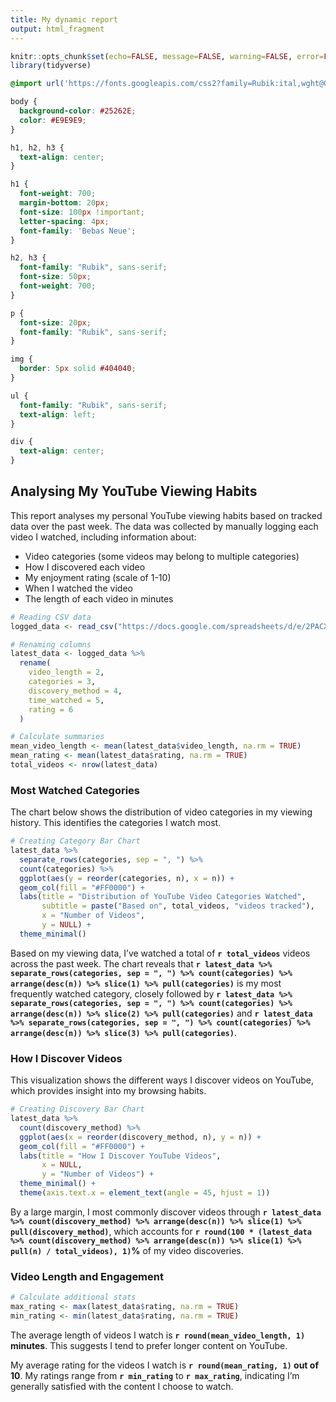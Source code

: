 ```yaml
---
title: My dynamic report
output: html_fragment
---
```


```r
knitr::opts_chunk$set(echo=FALSE, message=FALSE, warning=FALSE, error=FALSE)
library(tidyverse)

```

```css
@import url('https://fonts.googleapis.com/css2?family=Rubik:ital,wght@0,300..900;1,300..900&display=swap');

body {
  background-color: #25262E;
  color: #E9E9E9;
}

h1, h2, h3 {
  text-align: center;
}

h1 {
  font-weight: 700;
  margin-bottom: 20px;
  font-size: 100px !important;
  letter-spacing: 4px;
  font-family: 'Bebas Neue';
}

h2, h3 {
  font-family: "Rubik", sans-serif;
  font-size: 50px;
  font-weight: 700;
}

p {
  font-size: 20px;
  font-family: "Rubik", sans-serif;
}

img {
  border: 5px solid #404040;
}

ul {
  font-family: "Rubik", sans-serif;
  text-align: left;
}

div {
  text-align: center;
}
```

## Analysing My YouTube Viewing Habits

This report analyses my personal YouTube viewing habits based on tracked data over the past week. The data was collected by manually logging each video I watched, including information about:

- Video categories (some videos may belong to multiple categories)
- How I discovered each video
- My enjoyment rating (scale of 1-10)
- When I watched the video
- The length of each video in minutes

```r
# Reading CSV data
logged_data <- read_csv("https://docs.google.com/spreadsheets/d/e/2PACX-1vSBvWeoajBgTZ_JLkowqy5_j4VMGj0l6JjPTL9LtB1vRjQgFvIeVBNUMscVXEOFffUA3uNZwBboVTm-/pub?output=csv")

# Renaming columns 
latest_data <- logged_data %>%
  rename(
    video_length = 2,
    categories = 3,
    discovery_method = 4,
    time_watched = 5,
    rating = 6
  )

# Calculate summaries
mean_video_length <- mean(latest_data$video_length, na.rm = TRUE)
mean_rating <- mean(latest_data$rating, na.rm = TRUE)
total_videos <- nrow(latest_data)
```

### Most Watched Categories

The chart below shows the distribution of video categories in my viewing history. This identifies the categories I watch most.

```r
# Creating Category Bar Chart
latest_data %>%
  separate_rows(categories, sep = ", ") %>%
  count(categories) %>%
  ggplot(aes(y = reorder(categories, n), x = n)) +
  geom_col(fill = "#FF0000") +
  labs(title = "Distribution of YouTube Video Categories Watched", 
       subtitle = paste("Based on", total_videos, "videos tracked"),
       x = "Number of Videos", 
       y = NULL) +
  theme_minimal()
```

Based on my viewing data, I've watched a total of **`r total_videos`** videos across the past week. The chart reveals that **`r latest_data %>% separate_rows(categories, sep = ", ") %>% count(categories) %>% arrange(desc(n)) %>% slice(1) %>% pull(categories)`** is my most frequently watched category, closely followed by **`r latest_data %>% separate_rows(categories, sep = ", ") %>% count(categories) %>% arrange(desc(n)) %>% slice(2) %>% pull(categories)`** and **`r latest_data %>% separate_rows(categories, sep = ", ") %>% count(categories) %>% arrange(desc(n)) %>% slice(3) %>% pull(categories)`**.

### How I Discover Videos

This visualization shows the different ways I discover videos on YouTube, which provides insight into my browsing habits.

```r
# Creating Discovery Bar Chart
latest_data %>%
  count(discovery_method) %>%
  ggplot(aes(x = reorder(discovery_method, n), y = n)) +
  geom_col(fill = "#FF0000") +
  labs(title = "How I Discover YouTube Videos", 
       x = NULL, 
       y = "Number of Videos") +
  theme_minimal() +
  theme(axis.text.x = element_text(angle = 45, hjust = 1))
```

By a large margin, I most commonly discover videos through **`r latest_data %>% count(discovery_method) %>% arrange(desc(n)) %>% slice(1) %>% pull(discovery_method)`**, which accounts for **`r round(100 * (latest_data %>% count(discovery_method) %>% arrange(desc(n)) %>% slice(1) %>% pull(n) / total_videos), 1)`%** of my video discoveries.

### Video Length and Engagement

```r
# Calculate additional stats
max_rating <- max(latest_data$rating, na.rm = TRUE)
min_rating <- min(latest_data$rating, na.rm = TRUE)
```

The average length of videos I watch is **`r round(mean_video_length, 1)` minutes**. This suggests I tend to prefer longer content on YouTube.

My average rating for the videos I watch is **`r round(mean_rating, 1)` out of 10**. My ratings range from **`r min_rating`** to **`r max_rating`**, indicating I'm generally satisfied with the content I choose to watch.
